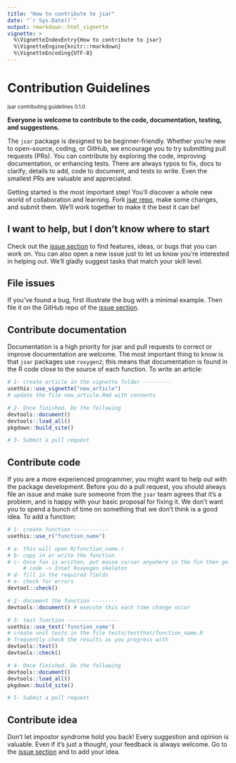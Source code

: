 ```yaml
---
title: "How to contribute to jsar"
date: "`r Sys.Date()`"
output: rmarkdown::html_vignette
vignette: >
  %\VignetteIndexEntry{How to contribute to jsar}
  %\VignetteEngine{knitr::rmarkdown}
  %\VignetteEncoding{UTF-8}
---
```

# Contribution Guidelines 

<sup>jsar contributing guidelines 0.1.0</sup>

**Everyone is welcome to contribute to the code, documentation, testing, and suggestions.**

The `jsar` package is designed to be beginner-friendly. Whether you're new to open-source, coding, or GitHub, we encourage you to try submitting pull requests (PRs). You can contribute by exploring the code, improving documentation, or enhancing tests. There are always typos to fix, docs to clarify, details to add, code to document, and tests to write. Even the smallest PRs are valuable and appreciated.

Getting started is the most important step! You’ll discover a whole new world of collaboration and learning. Fork [jsar repo](https://github.com/SShamiri/jsar), make some changes, and submit them. We’ll work together to make it the best it can be!


## I want to help, but I don't know where to start
Check out the [issue section](https://github.com/SShamiri/jsar/issues) to find features, ideas, or bugs that you can work on. You can also open a new issue just to let us know you’re interested in helping out. We’ll gladly suggest tasks that match your skill level.

## File issues 
If you’ve found a bug, first illustrate the bug with a minimal example. Then file it on the GitHub repo of the [issue section](https://github.com/SShamiri/jsar/issues).

## Contribute documentation 
Documentation is a high priority for jsar and pull requests to correct or improve documentation are welcome. The most important thing to know is that `jsar` packages use `roxygen2`; this means that documentation is found in the R code close to the source of each function. To write an article:
```r
# 1- create article in the vignette folder ---------
usethis::use_vignette("new_article")
# update the file new_article.Rmd with contents

# 2- Once finished. Do the following
devtools::document()
devtools::load_all()
pkgdown::build_site()

# 3- Submit a pull request
```

## Contribute code 
If you are a more experienced programmer, you might want to help out with the package development. Before you do a pull request, you should always file an issue and make sure someone from the `jsar` team agrees that it’s a problem, and is happy with your basic proposal for fixing it. We don’t want you to spend a bunch of time on something that we don’t think is a good idea. To add a function:

```r
# 1- create function -----------
usethis::use_r("function_name")

# a- this will open R/function_name.r
# b- copy in or write the function
# c- Once fun is written, put mouse cursor anywhere in the fun then go to
     # code -> Inset Roxyegen skeleton
# d- fill in the required fields
# e- check for errors 
devtool::check()

# 2- document the function --------
devtools::document() # execute this each time change occur

# 3- test function ----------------
usethis::use_test('function_name')
# create unit tests in the file tests/testthat/function_name.R
# frequently check the results as you progress with
devtools::test()
devtools::check()

# 4- Once finished. Do the following
devtools::document()
devtools::load_all()
pkgdown::build_site()

# 5- Submit a pull request
```

## Contribute idea
Don’t let impostor syndrome hold you back! Every suggestion and opinion is valuable. Even if it’s just a thought, your feedback is always welcome. Go to the [issue section](https://github.com/SShamiri/jsar/issues) and to add your idea.
